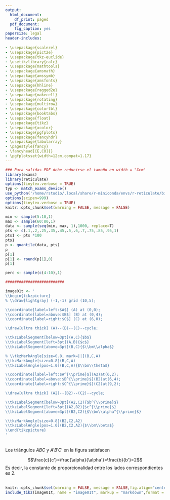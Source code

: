 ```yaml
---
output:
  html_document:
    df_print: paged
  pdf_document:
    fig_caption: yes
papersize: legal
header-includes:
  
- \usepackage{scalerel}
- \usepackage{pict2e}
- \usepackage{tkz-euclide}
- \usetikzlibrary{calc}
- \usepackage{mathtools}
- \usepackage{amsmath}
- \usepackage{amssymb}
- \usepackage{amsfonts}
- \usepackage{hhline}
- \usepackage{ragged2e}
- \usepackage{makecell}
- \usepackage{rotating}
- \usepackage{multirow}
- \usepackage{colortbl}
- \usepackage{booktabs}
- \usepackage{float}
- \usepackage{tikz}
- \usepackage{xcolor}
- \usepackage{pgfplots}
- \usepackage{fancyhdr}
- \usepackage{tabularray}
- \pagestyle{fancy}
- \fancyhead[CE,CO]{}
- \pgfplotsset{width=12cm,compat=1.17}
---
```


```r
### Para salidas PDF debe reducirse el tamaño en width = "Xcm"
library(exams)
library(reticulate)
options(tinytex.verbose = TRUE)
typ <- match_exams_device()
use_python('/home/rstudio/.local/share/r-miniconda/envs/r-reticulate/bin/python', required = TRUE)
options(scipen=999)
options(tinytex.verbose = TRUE)
knitr::opts_chunk$set(warning = FALSE, message = FALSE)

min <- sample(5:10,1)
max <- sample(60:80,1)
data <- sample(seq(min, max, 1),1000, replace=T)
pts <- c(.1,.2,.25,.35,.45,.5,.6,.7,.75,.85,.95,1)
pts1 <- pts *100
pts1
p <- quantile(data, pts)
p
p[1]
p[1] <- round(p[1],0)
p[1]

perc <- sample(c(4:10),1)

##########################

image01t <- '
\\begin{tikzpicture}
% \\draw[lightgray] (-1,-1) grid (10,5);

\\coordinate[label=left:$A$] (A) at (0,0);
\\coordinate[label=above:$B$] (B) at (0,4);
\\coordinate[label=right:$C$] (C) at (6,0);

\\draw[ultra thick] (A)--(B)--(C)--cycle;

\\tkzLabelSegment[below=3pt](A,C){$b$}
\\tkzLabelSegment[left=3pt](A,B){$c$}
\\tkzLabelSegment[above=3pt](B,C){$\\bm\\alpha$}

% \\tkzMarkAngle[size=0.8, mark=||](B,C,A)
\\tkzMarkAngle[size=0.8](B,C,A)
\\tkzLabelAngle[pos=1.0](B,C,A){$\\bm\\theta$}

\\coordinate[label=left:$A^{\\prime}$](A2)at(6,2);
\\coordinate[label=above:$B^{\\prime}$](B2)at(6,4);
\\coordinate[label=right:$C^{\\prime}$](C2)at(9,2);

\\draw[ultra thick] (A2)--(B2)--(C2)--cycle;

\\tkzLabelSegment[below=3pt](A2,C2){$b^{\\prime}$}
\\tkzLabelSegment[left=3pt](A2,B2){$c^{\\prime}$}
\\tkzLabelSegment[above=3pt](B2,C2){$\\bm\\alpha^{\\prime}$}

\\tkzMarkAngle[size=0.8](B2,C2,A2)
\\tkzLabelAngle[pos=1.0](B2,C2,A2){$\\bm\\beta$}
\\end{tikzpicture}
'
```

\
Los triángulos $ABC$ y $A'B'C'$ en la figura satisfacen

$$\frac{c}{c'}=\frac{\alpha}{\alpha'}=\frac{b}{b'}=2$$ 
Es decir, la constante de proporcionalidad entre los lados correspondientes es 2.\
\

<p align="center">
\centering
```r
knitr::opts_chunk$set(warning = FALSE, message = FALSE,fig.align="center") 
include_tikz(image01t, name = "image01t", markup = "markdown",format = typ,packages = c("venndiagram","tkz-euclide","bm"),width = "10cm")
```
